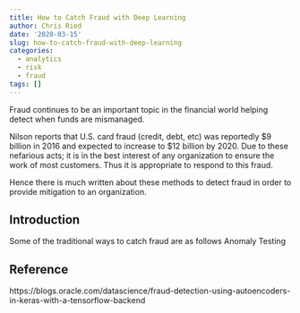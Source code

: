 ```yaml
---
title: How to Catch Fraud with Deep Learning
author: Chris Ried
date: '2020-03-15'
slug: how-to-catch-fraud-with-deep-learning
categories:
  - analytics
  - risk
  - fraud
tags: []
---
```


Fraud continues to be an important topic in the financial world helping detect when funds are mismanaged.

Nilson reports that U.S. card fraud (credit, debt, etc) was reportedly \$9 billion in 2016 and expected to increase to \$12 billion by 2020. Due to these nefarious acts; it is in the best interest of any organization to ensure the work of most customers. Thus it is appropriate to respond to this fraud.

Hence there is much written about these methods to detect fraud in order to provide mitigation to an organization.

## Introduction
Some of the traditional ways to catch fraud are as follows
Anomaly Testing


## Reference
https://blogs.oracle.com/datascience/fraud-detection-using-autoencoders-in-keras-with-a-tensorflow-backend
